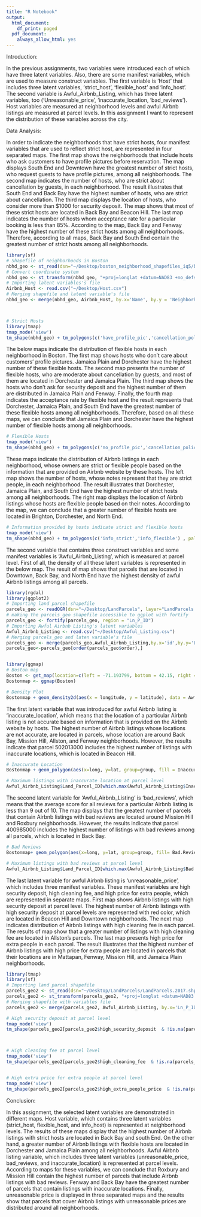 ```yaml
---
title: "R Notebook"
output:
  html_document:
    df_print: paged
  pdf_document:
    always_allow_html: yes
---
```


Introduction:

In the previous assignments, two variables were introduced each of which have three latent variables. Also, there are some manifest variables, which are used to measure construct variables. The first variable is ‘Host’ that includes three latent variables, 'strict_host’, ‘flexible_host’ and ‘info_host’. The second variable is Awful_Airbnb_Listing, which has three latent variables, too (‘Unreasonable_price’, ‘inaccurate_location, ‘bad_reviews’). Host variables are measured at neighborhood levels and awful Airbnb listings are measured at parcel levels. In this assignment I want to represent the distribution of these variables across the city.


Data Analysis:

In order to indicate the neighborhoods that have strict hosts, four manifest variables that are used to reflect strict host, are represented in four separated maps. The first map shows the neighborhoods that include hosts who ask customers to have profile pictures before reservation. The map displays South End and Downtown have the greatest number of strict hosts, who request guests to have profile pictures, among all neighborhoods. The second map indicates the number of hosts, who are strict about cancellation by guests, in each neighborhood. The result illustrates that South End and Back Bay have the highest number of hosts, who are strict about cancellation. The third map displays the location of hosts, who consider more than $1000 for security deposit. The map shows that most of these strict hosts are located in Back Bay and Beacon Hill. The last map indicates the number of hosts whom acceptance rate for a particular booking is less than 85%. According to the map, Back Bay and Fenway have the highest number of these strict hosts among all neighborhoods. Therefore, according to all maps, Back Bay and South End contain the greatest number of strict hosts among all neighborhoods.

```r
library(sf)
# Shapefile of neighborhoods in Boston
nbhd_geo <- st_read(dsn="~/Desktop/boston_neighborhood_shapefiles_iq5/boston_neighborhood_shapefiles_iq5.shp")
# Convert coordinate system
nbhd_geo <- st_transform(nbhd_geo, "+proj=longlat +datum=NAD83 +no_defs")
# Importing latent variables's file
Airbnb_Host <- read.csv("~/Desktop/Host.csv")
# Merging shapefile and latent variable's file
nbhd_geo <- merge(nbhd_geo, Airbnb_Host, by.x='Name', by.y = 'Neighborhood',all.x=TRUE)



# Strict Hosts
library(tmap) 
tmap_mode('view')
tm_shape(nbhd_geo) + tm_polygons(c('have_profile_pic','cancellation_policy_strict', 'security_deposit_strict', 'acceptance_rate_strict') , palette=list("Oranges", "Purples", "Blues", "Reds"), style = "jenks") +  tm_facets(nrow=2,ncol=2) + tm_style('col_blind') + tm_view(alpha = 0.85,view.legend.position = c("right", "bottom")) 
```

The below maps indicate the distribution of flexible hosts in each neighborhood in Boston. The first map shows hosts who don’t care about customers' profile pictures. Jamaica Plain and Dorchester have the highest number of these flexible hosts. The second map presents the number of flexible hosts, who are moderate about cancellation by guests, and most of them are located in Dorchester and Jamaica Plain. The third map shows the hosts who don’t ask for security deposit and the highest number of them are distributed in Jamaica Plain and Fenway. Finally, the fourth map indicates the acceptance rate by flexible host and the result represents that Dorchester, Jamaica Plain, and South End have the greatest number of these flexible hosts among all neighborhoods. Therefore, based on all these maps, we can conclude that Jamaica Plain and Dorchester have the highest number of flexible hosts among all neighborhoods.


```r

# Flexible Hosts
tmap_mode('view')
tm_shape(nbhd_geo) + tm_polygons(c('no_profile_pic','cancellation_policy_flexible', 'security_deposit_0', 'acceptance_rate_flexible') , palette=list("-RdYlBu", "Greys", "Dark2", "Blues"), style = "jenks") +  tm_facets(nrow=2,ncol=2) + tm_style('col_blind') + tm_view(alpha = 0.85,view.legend.position = c("right", "bottom")) + tm_layout(title = c("No request for profile pictures", "Flexible about cancellation", "Security deposit is $0", "Acceptance rate above 85%"),legend.text.size = 1)
```

These maps indicate the distribution of Airbnb listings in each neighborhood, whose owners are strict or flexible people based on the information that are provided on Airbnb website by these hosts. The left map shows the number of hosts, whose notes represent that they are strict people, in each neighborhood. The result illustrates that Dorchester, Jamaica Plain, and South End have the highest number of strict hosts among all neighborhoods. The right map displays the location of Airbnb listings whose hosts are flexible people based on their notes. According to the map, we can conclude that a greater number of flexible hosts are located in Brighton, Dorchester, and North End.

```r
# Information provided by hosts indicate strict and flexible hosts
tmap_mode('view')
tm_shape(nbhd_geo) + tm_polygons(c('info_strict','info_flexible') , palette=list("seq", "Reds"), style = "jenks") +  tm_facets(nrow=1,ncol=2)  + tm_view(alpha = 0.85,view.legend.position = c("right", "bottom")) + tm_layout(title = c("Info about strict hosts", "Info about flexible hosts"),legend.text.size = 1)
```

The second variable that contains three construct variables and some manifest variables is 'Awful_Airbnb_Listing', which is measured at parcel level. First of all, the density of all these latent variables is represented in the below map. The result of map shows that parcels that are located in Downtown, Back Bay, and North End have the highest density of awful Airbnb listings among all parcels.



```r
library(rgdal)
library(ggplot2)
# Importing land parcel shapefile
parcels_geo <- readOGR(dsn="~/Desktop/LandParcels", layer="LandParcels.2017")
# making the parcels_geo shapefile accessible to ggplot with fortify
parcels_geo <- fortify(parcels_geo, region = "Ln_P_ID")
# Importing Awful Airbnb Listing's latent variables
Awful_Airbnb_Listing <- read.csv("~/Desktop/Awful_Listing.csv")
# Merging parcels_geo and laten variable's file
parcels_geo <- merge(parcels_geo,Awful_Airbnb_Listing,by.x='id',by.y='Land_Parcel_ID',all.x=TRUE)
parcels_geo<-parcels_geo[order(parcels_geo$order),]


library(ggmap)
# Boston map
Boston <- get_map(location=c(left = -71.193799, bottom = 42.15, right = -70.985746, top = 42.5))
Bostonmap <- ggmap(Boston)

# Density Plot 
Bostonmap + geom_density2d(aes(x = longitude, y = latitude), data = Awful_Airbnb_Listing)

```

The first latent variable that was introduced for awful Airbnb listing is 'inaccurate_location', which means that the location of a particular Airbnb listing is not accurate based on information that is provided on the Airbnb website by hosts. The highest number of Airbnb listings whose locations are not accurate, are located in parcels, whose location are around Back Bay, Mission Hill, Allston, and Fenway neighborhoods. However, the results indicate that parcel 502013000 includes the highest number of listings with inaccurate locations, which is located in Beacon Hill.

```r
# Inaccurate Location
Bostonmap + geom_polygon(aes(x=long, y=lat, group=group, fill = Inaccurate.Location), data=parcels_geo)+ scale_fill_gradient(low = "sky blue", high = "red", na.value="white") + labs(fill='Inaccurate Location')

# Maximum listings with inaccurate location at parcel level
Awful_Airbnb_Listing$Land_Parcel_ID[which.max(Awful_Airbnb_Listing$Inaccurate.Location)]
```


The second latent variable for 'Awful_Airbnb_Listing' is 'bad_reviews', which means that the average score for all reviews for a particular Airbnb listing is less than 9 out of 10. The map displays that the greatest number of parcels that contain Airbnb listings with bad reviews are located around Mission Hill and Roxbury neighborhoods. However, the results indicate that parcel 400985000 includes the highest number of listings with bad reviews among all parcels, which is located in Back Bay.

```r
# Bad Reviews
Bostonmap+ geom_polygon(aes(x=long, y=lat, group=group, fill= Bad.Reviews), data= parcels_geo) + scale_fill_gradient(low="thistle2", high="darkred", guide="colorbar",na.value="white") + labs(fill='Bad Reviews')

# Maximum listings with bad reviews at parcel level
Awful_Airbnb_Listing$Land_Parcel_ID[which.max(Awful_Airbnb_Listing$Bad.Reviews)]
```

The last latent variable for awful Airbnb listing is 'unreasonable_price', which includes three manifest variables. These manifest variables are high security deposit, high cleaning fee, and high price for extra people, which are represented in separate maps. First map shows Airbnb listings with high security deposit at parcel level. The highest number of Airbnb listings with high security deposit at parcel levels are represented with red color, which are located in Beacon Hill and Downtown neighborhoods. The next map indicates distribution of Airbnb listings with high cleaning fee in each parcel. The results of map show that a greater number of listings with high cleaning fee are located in Allston's parcels. The last map presents high price for extra people in each parcel. The result illustrates that the highest number of Airbnb listings with high price for extra people are located in parcels that their locations are in Mattapan, Fenway, Mission Hill, and Jamaica Plain neighborhoods.

```r
library(tmap)
library(sf)
# Importing land parcel shapefile
parcels_geo2 <- st_read(dsn="~/Desktop/LandParcels/LandParcels.2017.shp")
parcels_geo2 <- st_transform(parcels_geo2, "+proj=longlat +datum=NAD83 +no_defs")
# Merging shapefile with variables file
parcels_geo2 <- merge(parcels_geo2, Awful_Airbnb_Listing, by.x='Ln_P_ID', by.y='Land_Parcel_ID',all.x=TRUE)

# High security deposit at parcel level
tmap_mode('view')
tm_shape(parcels_geo2[parcels_geo2$high_security_deposit  & !is.na(parcels_geo2$high_security_deposit),]) + tm_polygons('high_security_deposit', palette="Blues", style = "jenks") + tm_layout(title = 'High security deposit') 



# High cleaning fee at parcel level
tmap_mode('view')
tm_shape(parcels_geo2[parcels_geo2$high_cleaning_fee  & !is.na(parcels_geo2$high_cleaning_fee),]) + tm_polygons('high_cleaning_fee', style = "jenks") + tm_layout(title = 'High cleaning fee') 


# High extra price for extra people at parcel level
tmap_mode('view')
tm_shape(parcels_geo2[parcels_geo2$high_extra_people_price  & !is.na(parcels_geo2$high_extra_people_price),]) + tm_polygons('high_extra_people_price', palette="Reds",style = "jenks") + tm_layout(title = 'High extra price for extra people') 
```


Conclusion:

In this assignment, the selected latent variables are demonstrated in different maps. Host variable, which contains three latent variables (strict_host, flexible_host, and info_host) is represented at neighborhood levels. The results of these maps display that the highest number of Airbnb listings with strict hosts are located in Back Bay and south End. On the other hand, a greater number of Airbnb listings with flexible hosts are located in Dorchester and Jamaica Plain among all neighborhoods. Awful Airbnb listing variable, which includes three latent variables (unreasonable_price, bad_reviews, and inaccurate_location) is represented at parcel levels. According to maps for these variables, we can conclude that Roxbury and Mission Hill contain the highest number of parcels that include Airbnb listings with bad reviews. Fenway and Back Bay have the greatest number of parcels that contain listings with inaccurate locations. Finally, unreasonable price is displayed in three separated maps and the results show that parcels that cover Airbnb listings with unreasonable prices are distributed around all neighborhoods. 


